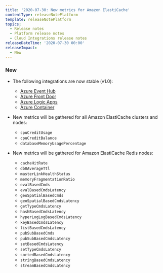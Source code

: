 ```yaml
---
title: '2020-07-30: New metrics for Amazon ElastiCache'
contentType: releaseNotePlatform
template: releaseNotePlatform
topics:
  - Release notes
  - Platform release notes
  - Cloud Integrations release notes
releaseDateTime: '2020-07-30 00:00'
releaseImpact:
  - New
---
```


### New

* The following integrations are now stable (v1.0):

  * [Azure Event Hub](https://docs.newrelic.com/docs/integrations/microsoft-azure-integrations/azure-integrations-list/azure-event-hub-monitoring-integration)
  * [Azure Front Door](https://docs.newrelic.com/docs/integrations/microsoft-azure-integrations/azure-integrations-list/azure-front-door-monitoring-integration)
  * [Azure Logic Apps](https://docs.newrelic.com/docs/integrations/microsoft-azure-integrations/azure-integrations-list/azure-logic-apps-monitoring-integration)
  * [Azure Container](https://docs.newrelic.com/docs/integrations/microsoft-azure-integrations/azure-integrations-list/azure-containers-monitoring-integration)

  [](https://docs.newrelic.com/docs/integrations/microsoft-azure-integrations/azure-integrations-list/azure-containers-monitoring-integration)
* New metrics will be gathered for all Amazon ElastiCache clusters and nodes:
  * `cpuCreditUsage`
  * `cpuCreditBalance`
  * `databaseMemoryUsagePercentage`
* New metrics will be gathered for Amazon ElastiCache Redis nodes:
  * `cacheHitRate`
  * `db0AverageTtl`
  * `masterLinkHealthStatus`
  * `memoryFragmentationRatio`
  * `evalBasedCmds`
  * `evalBasedCmdsLatency`
  * `geoSpatialBasedCmds`
  * `geoSpatialBasedCmdsLatency`
  * `getTypeCmdsLatency`
  * `hashBasedCmdsLatency`
  * `hyperLogLogBasedCmdsLatency`
  * `keyBasedCmdsLatency`
  * `listBasedCmdsLatency`
  * `pubSubBasedCmds`
  * `pubSubBasedCmdsLatency`
  * `setBasedCmdsLatency`
  * `setTypeCmdsLatency`
  * `sortedBasedCmdsLatency`
  * `stringBasedCmdsLatency`
  * `streamBasedCmdsLatency`

